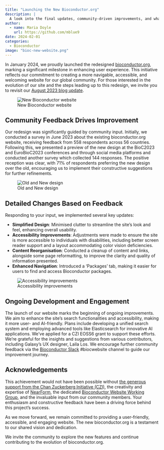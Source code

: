 ```yaml
---
title: "Launching the New Bioconductor.org"
description: |
  A look into the final updates, community-driven improvements, and what's next for our website.
author:
  - name: Maria Doyle
    url: https://github.com/mblue9
date: 2024-02-01
categories:
  - Bioconductor
image: "bioc-new-website.png"
---
```


In January 2024, we proudly launched the redesigned [bioconductor.org](https://bioconductor.org), marking a significant milestone in enhancing user experience. This initiative reflects our commitment to creating a more navigable, accessible, and welcoming website for our global community. For those interested in the evolution of our site and the steps leading up to this redesign, we invite you to revisit our [August 2023 blog update](../2023-08-01-website-redesign-update/index.qmd).

![New Bioconductor website](bioc-new-website.png)

## Community Feedback Drives Improvement
Our redesign was significantly guided by community input. Initially, we conducted a survey in June 2023 about the existing bioconductor.org website, receiving feedback from 558 respondents across 56 countries. Following this, we presented a preview of the new design at the BioC2023 and EuroBioC2023 conferences and through social media platforms and conducted another survey which collected 144 responses. The positive reception was clear, with 71% of respondents preferring the new design over the old, encouraging us to implement their constructive suggestions for further refinements.

![Old and New design](old-vs-new.jpg)

## Detailed Changes Based on Feedback
Responding to your input, we implemented several key updates:

- **Simplified Design**: Minimised clutter to streamline the site's look and feel, enhancing overall usability.
- **Accessibility Improvements**: Adjustments were made to ensure the site is more accessible to individuals with disabilities, including better screen reader support and a layout accommodating color vision deficiencies.
- **Content Reorganisation**: Conducted a cleanup of content and links, alongside some page reformatting, to improve the clarity and quality of information presented.
- **Enhanced Navigation**: Introduced a 'Packages' tab, making it easier for users to find and access Bioconductor packages.

![Accessibility improvements](accessibility-table.png)

## Ongoing Development and Engagement
The launch of our website marks the beginning of ongoing improvements. We aim to enhance the site’s search functionalities and accessibility, making it more user- and AI-friendly. Plans include developing a unified search system and employing advanced tools like Elasticsearch for innovative AI applications. We've applied for a CZI EOSS6 grant to support these efforts. We’re grateful for the insights and suggestions from various contributors, including Galaxy’s UX designer, Laila Los. We encourage further community feedback via the [Bioconductor Slack](https://slack.bioconductor.org) #biocwebsite channel to guide our improvement journey.

## Acknowledgements
This achievement would not have been possible without [the generous support from the Chan Zuckerberg Initiative (CZI)](https://chanzuckerberg.com/eoss/proposals/bioconductor-high-quality-training-and-support-for-a-worldwide-community/), the creativity and expertise of [NearForm](https://www.nearform.com/), the dedicated [Bioconductor Website Working Group](https://workinggroups.bioconductor.org/currently-active-working-groups-committees.html#website), and the invaluable input from our community members. Your enthusiasm and constructive feedback have been a driving force behind this project's success.

As we move forward, we remain committed to providing a user-friendly, accessible, and engaging website. The new bioconductor.org is a testament to our shared vision and dedication.

We invite the community to explore the new features and continue contributing to the evolution of bioconductor.org.